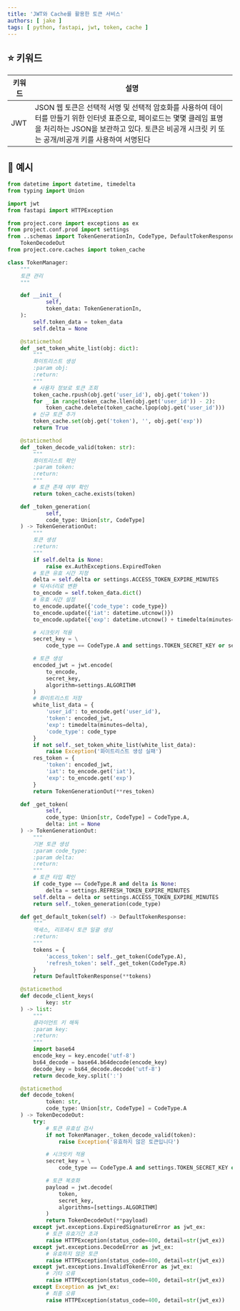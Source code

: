 ```yaml
---
title: 'JWT와 Cache를 활용한 토큰 서비스'
authors: [ jake ]
tags: [ python, fastapi, jwt, token, cache ]
---
```


## ⭐ 키워드

| 키워드 | 설명                                                                                                                                |
|-----|-----------------------------------------------------------------------------------------------------------------------------------|
| JWT | JSON 웹 토큰은 선택적 서명 및 선택적 암호화를 사용하여 데이터를 만들기 위한 인터넷 표준으로, 페이로드는 몇몇 클레임 표명을 처리하는 JSON을 보관하고 있다. 토큰은 비공개 시크릿 키 또는 공개/비공개 키를 사용하여 서명된다 |

## 🐥 예시

```python
from datetime import datetime, timedelta
from typing import Union

import jwt
from fastapi import HTTPException

from project.core import exceptions as ex
from project.conf.prod import settings
from ..schemas import TokenGenerationIn, CodeType, DefaultTokenResponse, TokenGenerationOut, \
    TokenDecodeOut
from project.core.caches import token_cache

class TokenManager:
    """
    토큰 관리
    """

    def __init__(
            self,
            token_data: TokenGenerationIn,
    ):
        self.token_data = token_data
        self.delta = None

    @staticmethod
    def _set_token_white_list(obj: dict):
        """
        화이트리스트 생성
        :param obj:
        :return:
        """
        # 사용자 정보로 토큰 조회
        token_cache.rpush(obj.get('user_id'), obj.get('token'))
        for _ in range(token_cache.llen(obj.get('user_id')) - 2):
            token_cache.delete(token_cache.lpop(obj.get('user_id')))
        # 신규 토큰 추가
        token_cache.set(obj.get('token'), '', obj.get('exp'))
        return True

    @staticmethod
    def _token_decode_valid(token: str):
        """
        화이트리스트 확인
        :param token:
        :return:
        """
        # 토큰 존재 여부 확인
        return token_cache.exists(token)

    def _token_generation(
            self,
            code_type: Union[str, CodeType]
    ) -> TokenGenerationOut:
        """
        토큰 생성
        :return:
        """
        if self.delta is None:
            raise ex.AuthExceptions.ExpiredToken
        # 토큰 유효 시간 지정
        delta = self.delta or settings.ACCESS_TOKEN_EXPIRE_MINUTES
        # 딕셔너리로 변환
        to_encode = self.token_data.dict()
        # 유효 시간 설정
        to_encode.update({'code_type': code_type})
        to_encode.update({'iat': datetime.utcnow()})
        to_encode.update({'exp': datetime.utcnow() + timedelta(minutes=delta)})

        # 시크릿키 적용
        secret_key = \
            code_type == CodeType.A and settings.TOKEN_SECRET_KEY or settings.REFRESH_TOKEN_SECRET_KEY

        # 토큰 생성
        encoded_jwt = jwt.encode(
            to_encode,
            secret_key,
            algorithm=settings.ALGORITHM
        )
        # 화이트리스트 저장
        white_list_data = {
            'user_id': to_encode.get('user_id'),
            'token': encoded_jwt,
            'exp': timedelta(minutes=delta),
            'code_type': code_type
        }
        if not self._set_token_white_list(white_list_data):
            raise Exception('화이트리스트 생성 실패')
        res_token = {
            'token': encoded_jwt,
            'iat': to_encode.get('iat'),
            'exp': to_encode.get('exp')
        }
        return TokenGenerationOut(**res_token)

    def _get_token(
            self,
            code_type: Union[str, CodeType] = CodeType.A,
            delta: int = None
    ) -> TokenGenerationOut:
        """
        기본 토큰 생성
        :param code_type:
        :param delta:
        :return:
        """
        # 토큰 타입 확인
        if code_type == CodeType.R and delta is None:
            delta = settings.REFRESH_TOKEN_EXPIRE_MINUTES
        self.delta = delta or settings.ACCESS_TOKEN_EXPIRE_MINUTES
        return self._token_generation(code_type)

    def get_default_token(self) -> DefaultTokenResponse:
        """
        액세스, 리프레시 토큰 일괄 생성
        :return:
        """
        tokens = {
            'access_token': self._get_token(CodeType.A),
            'refresh_token': self._get_token(CodeType.R)
        }
        return DefaultTokenResponse(**tokens)

    @staticmethod
    def decode_client_keys(
            key: str
    ) -> list:
        """
        클라이언트 키 해독
        :param key:
        :return:
        """
        import base64
        encode_key = key.encode('utf-8')
        bs64_decode = base64.b64decode(encode_key)
        decode_key = bs64_decode.decode('utf-8')
        return decode_key.split(':')

    @staticmethod
    def decode_token(
            token: str,
            code_type: Union[str, CodeType] = CodeType.A
    ) -> TokenDecodeOut:
        try:
            # 토큰 유효성 검사
            if not TokenManager._token_decode_valid(token):
                raise Exception('유효하지 않은 토큰입니다')

            # 시크릿키 적용
            secret_key = \
                code_type == CodeType.A and settings.TOKEN_SECRET_KEY or settings.REFRESH_TOKEN_SECRET_KEY

            # 토큰 복호화
            payload = jwt.decode(
                token,
                secret_key,
                algorithms=[settings.ALGORITHM]
            )
            return TokenDecodeOut(**payload)
        except jwt.exceptions.ExpiredSignatureError as jwt_ex:
            # 토큰 유효기간 초과
            raise HTTPException(status_code=400, detail=str(jwt_ex))
        except jwt.exceptions.DecodeError as jwt_ex:
            # 유효하지 않은 토큰
            raise HTTPException(status_code=400, detail=str(jwt_ex))
        except jwt.exceptions.InvalidTokenError as jwt_ex:
            # 기타 오류
            raise HTTPException(status_code=400, detail=str(jwt_ex))
        except Exception as jwt_ex:
            # 최종 오류
            raise HTTPException(status_code=400, detail=str(jwt_ex))
```